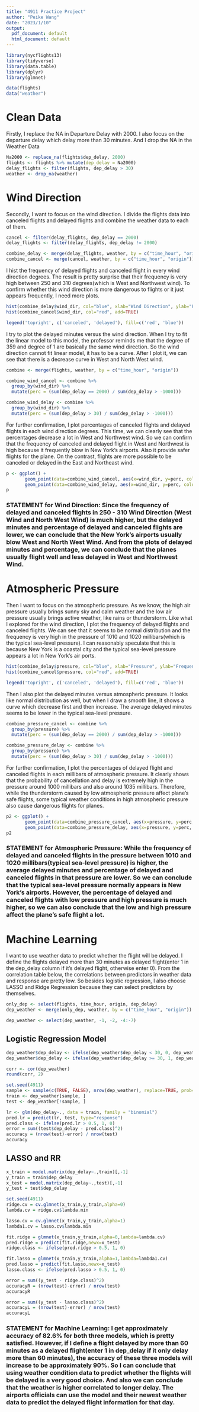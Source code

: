 ```yaml
---
title: "4911 Practice Project"
author: "Peike Wang"
date: "2023/1/10"
output:
  pdf_document: default
  html_document: default
---
```


```r
library(nycflights13)
library(tidyverse)
library(data.table)
library(dplyr)
library(glmnet)
```

```r
data(flights)
data("weather")
```


# Clean Data

Firstly, I replace the NA in Departure Delay with 2000. I also focus on the departure delay which delay more than 30 minutes. And I drop the NA in the Weather Data

```r
Na2000 <- replace_na(flights$dep_delay, 2000)
flights <- flights %>% mutate(dep_delay = Na2000)
delay_flights <- filter(flights, dep_delay > 30)
weather <- drop_na(weather)
```

# Wind Direction

Secondly, I want to focus on the wind direction. I divide the flights data into canceled flights and delayed flights and combine the weather data to each of them. 

```r
cancel <- filter(delay_flights, dep_delay == 2000)
delay_flights <- filter(delay_flights, dep_delay != 2000)
```

```r
combine_delay <- merge(delay_flights, weather, by = c("time_hour", "origin"))
combine_cancel <- merge(cancel, weather, by = c("time_hour", "origin"))
```

I hist the frequency of delayed flights and canceled flight in every wind direction degrees. The result is pretty surprise that their frequency is very high between 250 and 310 degrees(which is West and Northwest wind). To confirm whether this wind direction is more dangerous to flights or it just appears frequently, I need more plots.

```r
hist(combine_delay$wind_dir, col="blue", xlab="Wind Direction", ylab="Frequency", main="Departure Delayed and Canceled Flight vs. Wind Direction")
hist(combine_cancel$wind_dir, col="red", add=TRUE)

legend('topright', c('canceled', 'delayed'), fill=c('red', 'blue'))
```

I try to plot the delayed minutes versus the wind direction. When I try to fit the linear model to this model, the professor reminds me that the degree of 359 and degree of 1 are basically the same wind direction. So the wind direction cannot fit linear model, it has to be a curve. After I plot it, we can see that there is a decrease curve in West and North West wind.

```r
combine <- merge(flights, weather, by = c("time_hour", "origin"))
```

```r
combine_wind_cancel <- combine %>%
  group_by(wind_dir) %>%
  mutate(perc = (sum(dep_delay == 2000) / sum(dep_delay > -1000)))
```

```r
combine_wind_delay <- combine %>%
  group_by(wind_dir) %>%
  mutate(perc = (sum(dep_delay > 30) / sum(dep_delay > -1000)))
```

For further confirmation, I plot percentages of canceled flights and delayed flights in each wind direction degrees. This time, we can clearly see that the percentages decrease a lot in West and Northwest wind. So we can confirm that the frequency of canceled and delayed flight in West and Northwest is high because it frequently blow in New York's airports. Also it provide safer flights for the plane. On the contrast, flights are more possible to be canceled or delayed in the East and Northeast wind.

```r
p <- ggplot() +
       geom_point(data=combine_wind_cancel, aes(x=wind_dir, y=perc, color="canceled flights"), size=1) + geom_smooth(data=combine_wind_cancel, aes(x=wind_dir, y=perc, color="canceled flights"),method=NULL) +
       geom_point(data=combine_wind_delay, aes(x=wind_dir, y=perc, color="delayed flights"), size=1) + geom_smooth(data=combine_wind_delay, aes(x=wind_dir, y=perc, color="delayed flights"),method=NULL)
p
```

### STATEMENT for Wind Direction: Since the frequency of delayed and canceled flights in 250 - 310 Wind Direction (West Wind and North West Wind) is much higher, but the delayed minutes and percentage of delayed and canceled flights are lower, we can conclude that the New York's airports usually blow West and North West Wind. And from the plots of delayed minutes and percentage, we can conclude that the planes usually flight well and less delayed in West and Northwest Wind.


# Atmospheric Pressure

Then I want to focus on the atmospheric pressure. As we know, the high air pressure usually brings sunny sky and calm weather and the low air pressure usually brings active weather, like rains or thunderstorm. Like what I explored for the wind direction, I plot the frequency of delayed flights and canceled flights. We can see that it seems to be normal distribution and the frequency is very high in the pressure of 1010 and 1020 millibars(which is the typical sea-level pressure). I can reasonably speculate that this is because New York is a coastal city and the typical sea-level pressure appears a lot in New York's air ports.

```r
hist(combine_delay$pressure, col="blue", xlab="Pressure", ylab="Frequency of Departure Delayed Flights", main="Departure Delayed Flight vs. Pressure")
hist(combine_cancel$pressure, col="red", add=TRUE)

legend('topright', c('canceled', 'delayed'), fill=c('red', 'blue'))
```

Then I also plot the delayed minutes versus atmospheric pressure. It looks like normal distribution as well, but when I draw a smooth line, it shows a curve which decrease first and then increase. The average delayed minutes seems to be lower in the typical sea-level pressure.

```r
combine_pressure_cancel <- combine %>%
  group_by(pressure) %>%
  mutate(perc = (sum(dep_delay == 2000) / sum(dep_delay > -1000)))
```

```r
combine_pressure_delay <- combine %>%
  group_by(pressure) %>%
  mutate(perc = (sum(dep_delay > 30) / sum(dep_delay > -1000)))
```

For further confirmation, I plot the percentages of delayed flight and canceled flights in each millibars of atmospheric pressure. It clearly shows that the probability of cancellation and delay is extremely high in the pressure around 1000 millibars and also around 1035 millibars. Therefore, while the thunderstorm caused by low atmospheric pressure affect plane's safe flights, some typical weather conditions in high atmospheric pressure also cause dangerous flights for planes.

```r
p2 <- ggplot() +
       geom_point(data=combine_pressure_cancel, aes(x=pressure, y=perc, color="canceled flights"), size=1) +
       geom_point(data=combine_pressure_delay, aes(x=pressure, y=perc, color="delayed flights"), size=1)
p2
```

### STATEMENT for Atmospheric Pressure: While the frequency of delayed and canceled flights in the pressure between 1010 and 1020 millibars(typical sea-level pressure) is higher, the average delayed minutes and percentage of delayed and canceled flights in that pressure are lower. So we can conclude that the typical sea-level pressure normally appears is New York's airports. However, the percentage of delayed and canceled flights with low pressure and high pressure is much higher, so we can also conclude that the low and high pressure affect the plane's safe flight a lot.


# Machine Learning

I want to use weather data to predict whether the flight will be delayed. I define the flights delayed more than 30 minutes as delayed flight(enter 1 in the dep_delay column if it's delayed flight, otherwise enter 0). From the correlation table below, the correlations between predictors in weather data and response are pretty low. So besides logistic regression, I also choose LASSO and Ridge Regression because they can select predictors by themselves. 

```r
only_dep <- select(flights, time_hour, origin, dep_delay)
dep_weather <- merge(only_dep, weather, by = c("time_hour", "origin"))
```

```r
dep_weather <- select(dep_weather, -1, -2, -4:-7)
```

## Logistic Regression Model

```r
dep_weather$dep_delay <- ifelse(dep_weather$dep_delay < 30, 0, dep_weather$dep_delay)
dep_weather$dep_delay <- ifelse(dep_weather$dep_delay >= 30, 1, dep_weather$dep_delay)
```

```r
corr <- cor(dep_weather)
round(corr, 2)
```

```r
set.seed(4911)
sample <- sample(c(TRUE, FALSE), nrow(dep_weather), replace=TRUE, prob=c(0.5, 0.5))
train <- dep_weather[sample, ]
test <- dep_weather[!sample, ]
```

```r
lr <- glm(dep_delay~., data = train, family = "binomial")
pred.lr = predict(lr, test, type="response")
pred.class <- ifelse(pred.lr > 0.5, 1, 0)
error = sum((test$dep_delay - pred.class)^2)
accuracy = (nrow(test)-error) / nrow(test)
accuracy
```

## LASSO and RR

```r
x_train = model.matrix(dep_delay~.,train)[,-1]
y_train = train$dep_delay
x_test = model.matrix(dep_delay~.,test)[,-1]
y_test = test$dep_delay
```

```r
set.seed(4911)
ridge.cv = cv.glmnet(x_train,y_train,alpha=0)
lambda.cv = ridge.cv$lambda.min

lasso.cv = cv.glmnet(x_train,y_train,alpha=1)
lambda1.cv = lasso.cv$lambda.min
```

```r
fit.ridge = glmnet(x_train,y_train,alpha=0,lambda=lambda.cv)
pred.ridge = predict(fit.ridge,newx=x_test)
ridge.class <- ifelse(pred.ridge > 0.5, 1, 0)

fit.lasso = glmnet(x_train,y_train,alpha=1,lambda=lambda1.cv)
pred.lasso = predict(fit.lasso,newx=x_test)
lasso.class <- ifelse(pred.lasso > 0.5, 1, 0)
```

```r
error = sum((y_test - ridge.class)^2)
accuracyR = (nrow(test)-error) / nrow(test)
accuracyR

error = sum((y_test - lasso.class)^2)
accuracyL = (nrow(test)-error) / nrow(test)
accuracyL
```

### STATEMENT for Machine Learning: I get approximately accuracy of 82.6% for both three models, which is pretty satisfied. However, if I define a flight delayed by more than 60 minutes as a delayed flight(enter 1 in dep_delay if it only delay more than 60 minutes), the accuracy of these three models will increase to be approximately 90%. So I can conclude that using weather condition data to predict whether the flights will be delayed is a very good choice. And also we can conclude that the weather is higher correlated to longer delay. The airports officials can use the model and their newest weather data to predict the delayed flight information for that day.


